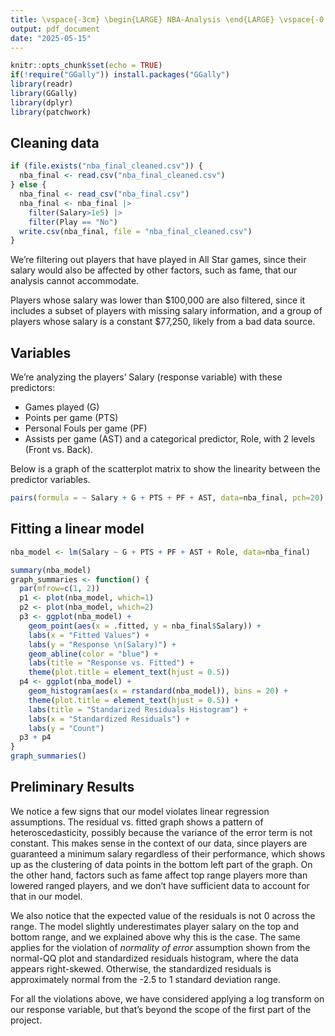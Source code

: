 ```yaml
---
title: \vspace{-3cm} \begin{LARGE} NBA-Analysis \end{LARGE} \vspace{-0.5cm}
output: pdf_document
date: "2025-05-15"
---
```


```r
knitr::opts_chunk$set(echo = TRUE)
if(!require("GGally")) install.packages("GGally")
library(readr)
library(GGally)
library(dplyr)
library(patchwork)
```

## Cleaning data

```r
if (file.exists("nba_final_cleaned.csv")) {
  nba_final <- read.csv("nba_final_cleaned.csv")
} else {
  nba_final <- read_csv("nba_final.csv")
  nba_final <- nba_final |>
    filter(Salary>1e5) |>
    filter(Play == "No") 
  write.csv(nba_final, file = "nba_final_cleaned.csv")
}
```

We're filtering out players that have played in All Star games, since their salary would also be affected by other factors, such as fame, that our analysis cannot accommodate.

Players whose salary was lower than \$100,000 are also filtered, since it includes a subset of players with missing salary information, and a group of players whose salary is a constant \$77,250, likely from a bad data source.

## Variables

We're analyzing the players' Salary (response variable) with these predictors:

-   Games played (G)
-   Points per game (PTS)
-   Personal Fouls per game (PF)
-   Assists per game (AST) and a categorical predictor, Role, with 2 levels (Front vs. Back).

Below is a graph of the scatterplot matrix to show the linearity between the predictor variables.

```r
pairs(formula = ~ Salary + G + PTS + PF + AST, data=nba_final, pch=20)
```

\newpage

## Fitting a linear model

```r
nba_model <- lm(Salary ~ G + PTS + PF + AST + Role, data=nba_final)

summary(nba_model)
graph_summaries <- function() {
  par(mfrow=c(1, 2))
  p1 <- plot(nba_model, which=1)
  p2 <- plot(nba_model, which=2)
  p3 <- ggplot(nba_model) +
    geom_point(aes(x = .fitted, y = nba_final$Salary)) +
    labs(x = "Fitted Values") +
    labs(y = "Response \n(Salary)") +
    geom_abline(color = "blue") +
    labs(title = "Response vs. Fitted") +
    theme(plot.title = element_text(hjust = 0.5))
  p4 <- ggplot(nba_model) +
    geom_histogram(aes(x = rstandard(nba_model)), bins = 20) +
    theme(plot.title = element_text(hjust = 0.5)) +
    labs(title = "Standarized Residuals Histogram") +
    labs(x = "Standardized Residuals") +
    labs(y = "Count")
  p3 + p4
}
graph_summaries()
```

## Preliminary Results

We notice a few signs that our model violates linear regression assumptions. The residual vs. fitted graph shows a pattern of heteroscedasticity, possibly because the variance of the error term is not constant. This makes sense in the context of our data, since players are guaranteed a minimum salary regardless of their performance, which shows up as the clustering of data points in the bottom left part of the graph. On the other hand, factors such as fame affect top range players more than lowered ranged players, and we don't have sufficient data to account for that in our model. 

We also notice that the expected value of the residuals is not 0 across the range. The model slightly underestimates player salary on the top and bottom range, and we explained above why this is the case. The same applies for the violation of *normality of error* assumption shown from the normal-QQ plot and standardized residuals histogram, where the data appears right-skewed. Otherwise, the standardized residuals is approximately normal from the -2.5 to 1 standard deviation range.

For all the violations above, we have considered applying a log transform on our response variable, but that's beyond the scope of the first part of the project. 

<!--
\newpage

## Additional (Irrelevant) Plots
-->

<!-- ```{r} -->
<!-- nba_final <- nba_final |>  -->
<!--   mutate(Salary = log(Salary)) -->
<!-- nba_model <- lm(Salary ~ G + PTS + PF + AST + Role, data=nba_final) -->
<!-- graph_summaries() -->
<!-- ``` -->

